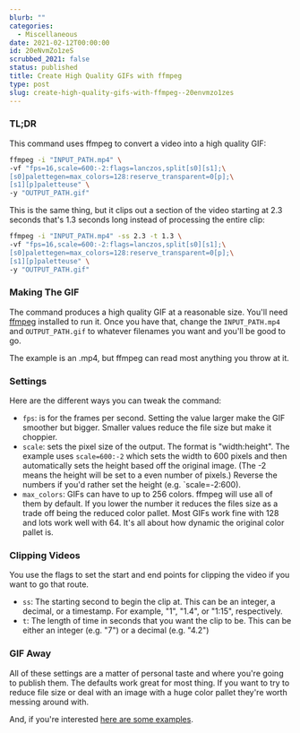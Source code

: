 ```yaml
---
blurb: ""
categories:
  - Miscellaneous
date: 2021-02-12T00:00:00
id: 20eNvmZo1zeS
scrubbed_2021: false
status: published
title: Create High Quality GIFs with ffmpeg
type: post
slug: create-high-quality-gifs-with-ffmpeg--20envmzo1zes
---
```


### TL;DR

This command uses ffmpeg to convert a video into a high quality GIF:

```bash
ffmpeg -i "INPUT_PATH.mp4" \
-vf "fps=16,scale=600:-2:flags=lanczos,split[s0][s1];\
[s0]palettegen=max_colors=128:reserve_transparent=0[p];\
[s1][p]paletteuse" \
-y "OUTPUT_PATH.gif"
```

This is the same thing, but it clips out a section of the video starting at 2.3 seconds that's 1.3 seconds long instead of processing the entire clip:

```bash
ffmpeg -i "INPUT_PATH.mp4" -ss 2.3 -t 1.3 \
-vf "fps=16,scale=600:-2:flags=lanczos,split[s0][s1];\
[s0]palettegen=max_colors=128:reserve_transparent=0[p];\
[s1][p]paletteuse" \
-y "OUTPUT_PATH.gif"
```


### Making The GIF

The command produces a high quality GIF at a reasonable size. You'll need [ffmpeg](https://ffmpeg.org) installed to run it. Once you have that, change the `INPUT_PATH.mp4` and `OUTPUT_PATH.gif` to whatever filenames you want and you'll be good to go. 

The example is an .mp4, but ffmpeg can read most anything you throw at it.

### Settings

Here are the different ways you can tweak the command:

- `fps`: is for the frames per second. Setting the value larger make the GIF smoother but bigger. Smaller values reduce the file size but make it choppier.
- `scale`:  sets the pixel size of the output. The format is "width:height". The example uses `scale=600:-2` which sets the width to 600 pixels and then automatically sets the height based off the original image. (The -2 means the height will be set to a even number of pixels.) Reverse the numbers if you'd rather set the height (e.g. `scale=-2:600).
- `max_colors`: GIFs can have to up to 256 colors. ffmpeg will use all of them by default. If you lower the number it reduces the files size as a trade off being the reduced color pallet. Most GIFs work fine with 128 and lots work well with 64. It's all about how dynamic the original color pallet is. 


### Clipping Videos

You use the flags to set the start and end points for clipping the video if you want to go that route. 

- `ss`: The starting second to begin the clip at. This can be an integer, a decimal, or a timestamp. For example, "1", "1.4", or "1:15", respectively. 
- `t`: The length of time in seconds that you want the clip to be. This can be either an integer (e.g. "7") or a decimal (e.g. "4.2")


### GIF Away

All of these settings are a matter of personal taste and where you're going to publish them. The defaults work great for most thing. If you want to try to reduce file size or deal with an image with a huge color pallet they're worth messing around with. 

And, if you're interested [here are some examples](/animated-gifs-from-adobe-premiere-and-ffmpeg).